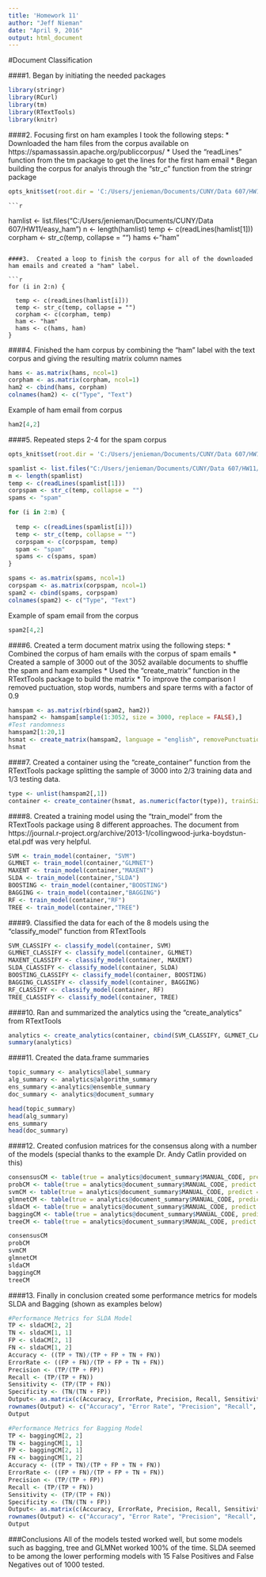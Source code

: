 ```yaml
---
title: 'Homework 11'
author: "Jeff Nieman"
date: "April 9, 2016"
output: html_document
---
```

#Document Classification 

####1.  Began by initiating the needed packages

```r
library(stringr)
library(RCurl)
library(tm)
library(RTextTools)
library(knitr)
```

####2.  Focusing first on ham examples I took the following steps:
    * Downloaded the ham files from the corpus available on https://spamassassin.apache.org/publiccorpus/
    * Used the "readLines" function from the tm package to get the lines for the first ham email
    * Began building the corpus for analyis through the "str_c" function from the stringr package
    
```r
opts_knit$set(root.dir = 'C:/Users/jenieman/Documents/CUNY/Data 607/HW11/easy_ham/')
```

    ```r
hamlist <- list.files("C:/Users/jenieman/Documents/CUNY/Data 607/HW11/easy_ham")
n <- length(hamlist)
temp <- c(readLines(hamlist[1]))
corpham <- str_c(temp, collapse = "")
hams <- "ham"
```

####3.  Created a loop to finish the corpus for all of the downloaded ham emails and created a "ham" label.

```r
for (i in 2:n) {
  
  temp <- c(readLines(hamlist[i]))
  temp <- str_c(temp, collapse = "")
  corpham <- c(corpham, temp)
  ham <- "ham"
  hams <- c(hams, ham)
} 
```

####4.  Finished the ham corpus by combining the "ham" label with the text corpus and giving the resulting matrix column names

```r
hams <- as.matrix(hams, ncol=1)
corpham <- as.matrix(corpham, ncol=1)
ham2 <- cbind(hams, corpham)
colnames(ham2) <- c("Type", "Text")
```

Example of ham email from corpus

```r
ham2[4,2]
```

####5.  Repeated steps 2-4 for the spam corpus

```r
opts_knit$set(root.dir = 'C:/Users/jenieman/Documents/CUNY/Data 607/HW11/spam/')
```

```r
spamlist <- list.files("C:/Users/jenieman/Documents/CUNY/Data 607/HW11/spam")
m <- length(spamlist)
temp <- c(readLines(spamlist[1]))
corpspam <- str_c(temp, collapse = "")
spams <- "spam"
```

```r
for (i in 2:m) {
  
  temp <- c(readLines(spamlist[i]))
  temp <- str_c(temp, collapse = "")
  corpspam <- c(corpspam, temp)
  spam <- "spam"
  spams <- c(spams, spam)
} 

spams <- as.matrix(spams, ncol=1)
corpspam <- as.matrix(corpspam, ncol=1)
spam2 <- cbind(spams, corpspam)
colnames(spam2) <- c("Type", "Text")
```

Example of spam email from the corpus

```r
spam2[4,2]
```

####6.  Created a term document matrix using the following steps:
    * Combined the corpus of ham emails with the corpus of spam emails
    * Created a sample of 3000 out of the 3052 available documents to shuffle the spam and ham examples
    * Used the "create_matrix" function in the RTextTools package to build the matrix
    * To improve the comparison I removed puctuation, stop words, numbers and spare terms with a factor of 0.9
    
```r
hamspam <- as.matrix(rbind(spam2, ham2))
hamspam2 <- hamspam[sample(1:3052, size = 3000, replace = FALSE),]
#Test randomness
hamspam2[1:20,1]
hsmat <- create_matrix(hamspam2, language = "english", removePunctuation = TRUE, removeStopwords = TRUE, removeNumbers = TRUE, removeSparseTerms = 0.9)
hsmat
```

####7. Created a container using the "create_container" function from the RTextTools package splitting the sample of 3000 into 2/3 training data and 1/3 testing data.   

```r
type <- unlist(hamspam2[,1])
container <- create_container(hsmat, as.numeric(factor(type)), trainSize = 1:2000, testSize = 2001:3000, virgin = FALSE)
```

####8.  Created a training model using the "train_model" from the RTextTools package using 8 different approaches.  The document from https://journal.r-project.org/archive/2013-1/collingwood-jurka-boydstun-etal.pdf was very helpful.

```r
SVM <- train_model(container, "SVM")
GLMNET <- train_model(container,"GLMNET")
MAXENT <- train_model(container,"MAXENT")
SLDA <- train_model(container,"SLDA")
BOOSTING <- train_model(container,"BOOSTING")
BAGGING <- train_model(container,"BAGGING")
RF <- train_model(container,"RF")
TREE <- train_model(container,"TREE")
```

####9.  Classified the data for each of the 8 models using the "classify_model" function from RTextTools

```r
SVM_CLASSIFY <- classify_model(container, SVM)
GLMNET_CLASSIFY <- classify_model(container, GLMNET)
MAXENT_CLASSIFY <- classify_model(container, MAXENT)
SLDA_CLASSIFY <- classify_model(container, SLDA)
BOOSTING_CLASSIFY <- classify_model(container, BOOSTING)
BAGGING_CLASSIFY <- classify_model(container, BAGGING)
RF_CLASSIFY <- classify_model(container, RF)
TREE_CLASSIFY <- classify_model(container, TREE)
```

####10. Ran and summarized the analytics using the "create_analytics" from RTextTools

```r
analytics <- create_analytics(container, cbind(SVM_CLASSIFY, GLMNET_CLASSIFY, MAXENT_CLASSIFY, SLDA_CLASSIFY, BOOSTING_CLASSIFY, BAGGING_CLASSIFY, RF_CLASSIFY, TREE_CLASSIFY))
summary(analytics)
```

####11.  Created the data.frame summaries

```r
topic_summary <- analytics@label_summary
alg_summary <- analytics@algorithm_summary
ens_summary <-analytics@ensemble_summary
doc_summary <- analytics@document_summary

head(topic_summary)
head(alg_summary)
ens_summary
head(doc_summary)
```

####12.  Created confusion matrices for the consensus along with a number of the models (special thanks to the example Dr. Andy Catlin provided on this)

```r
consensusCM <- table(true = analytics@document_summary$MANUAL_CODE, predict = analytics@document_summary$CONSENSUS_CODE)
probCM <- table(true = analytics@document_summary$MANUAL_CODE, predict = analytics@document_summary$PROBABILITY_CODE)
svmCM <- table(true = analytics@document_summary$MANUAL_CODE, predict = analytics@document_summary$SVM_LABEL)
glmnetCM <- table(true = analytics@document_summary$MANUAL_CODE, predict = analytics@document_summary$GLMNET_LABEL)
sldaCM <- table(true = analytics@document_summary$MANUAL_CODE, predict = analytics@document_summary$SLDA_LABEL)
baggingCM <- table(true = analytics@document_summary$MANUAL_CODE, predict = analytics@document_summary$BAGGING_LABEL)
treeCM <- table(true = analytics@document_summary$MANUAL_CODE, predict = analytics@document_summary$TREE_LABEL)

consensusCM 
probCM 
svmCM
glmnetCM 
sldaCM 
baggingCM
treeCM 
```

####13.  Finally in conclusion created some performance metrics for models SLDA and Bagging (shown as examples below)

```r
#Performance Metrics for SLDA Model
TP <- sldaCM[2, 2] 
TN <- sldaCM[1, 1]
FP <- sldaCM[2, 1]
FN <- sldaCM[1, 2]
Accuracy <- ((TP + TN)/(TP + FP + TN + FN))
ErrorRate <- ((FP + FN)/(TP + FP + TN + FN))
Precision <- (TP/(TP + FP))
Recall <- (TP/(TP + FN))
Sensitivity <- (TP/(TP + FN))
Specificity <- (TN/(TN + FP))
Output<- as.matrix(c(Accuracy, ErrorRate, Precision, Recall, Sensitivity, Specificity))
rownames(Output) <- c("Accuracy", "Error Rate", "Precision", "Recall", "Sensitivity", "Specificity")
Output

#Performance Metrics for Bagging Model
TP <- baggingCM[2, 2] 
TN <- baggingCM[1, 1]
FP <- baggingCM[2, 1]
FN <- baggingCM[1, 2]
Accuracy <- ((TP + TN)/(TP + FP + TN + FN))
ErrorRate <- ((FP + FN)/(TP + FP + TN + FN))
Precision <- (TP/(TP + FP))
Recall <- (TP/(TP + FN))
Sensitivity <- (TP/(TP + FN))
Specificity <- (TN/(TN + FP))
Output<- as.matrix(c(Accuracy, ErrorRate, Precision, Recall, Sensitivity, Specificity))
rownames(Output) <- c("Accuracy", "Error Rate", "Precision", "Recall", "Sensitivity", "Specificity")
Output
```
###Conclusions
All of the models tested worked well, but some models such as bagging, tree and GLMNet worked 100% of the time.  SLDA seemed to be among the lower performing models with 15 False Positives and False Negatives out of 1000 tested.
